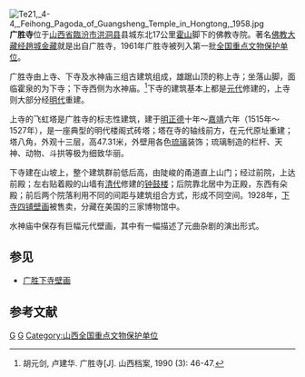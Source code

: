 {{文物保护单位
| 级别 = 全国
| 名称 = 广胜寺
| 图片 = 广胜寺 03.JPG
| 编号 = 1-96
| 分类 = 古建筑及历史纪念建筑物
| 时代 = [[元朝|元]]、[[明朝|明]]
| 所在 = [[山西省|山西省]][[洪洞县|洪洞县]]
| 登录 = 1961年
}}
[[File:Te21,_4-4,_Feihong_Pagoda_of_Guangsheng_Temple_in_Hongtong,_1958.jpg|thumb]]
'''广胜寺'''位于[[山西省|山西省]][[臨汾市|臨汾市]][[洪洞县|洪洞县]]县城东北17公里[[霍山_(山西)|霍山]]脚下的佛教寺院。著名[[佛教|佛教]][[大藏经|大藏经]][[趙城金藏|趙城金藏]]就是出自广胜寺，1961年广胜寺被列入第一批[[全国重点文物保护单位|全国重点文物保护单位]]。

广胜寺由上寺、下寺及水神庙三组古建筑组成，雄踞山顶的称上寺；坐落山脚，面临霍泉的为下寺；下寺西侧为水神庙。<ref>胡元剑, 卢建华. 广胜寺[J]. 山西档案, 1990 (3): 46-47.</ref>下寺的建筑基本上都是[[元代|元代]]修建的，上寺则大部分经[[明代|明代]]重建。

上寺的飞虹塔是广胜寺的标志性建筑，建于[[明|明]][[正德_(明朝)|正德]]十年～[[嘉靖|嘉靖]]六年（1515年～1527年），是一座典型的明代楼阁式砖塔；塔在寺的轴线前方，在元代原址重建；塔八角，外观十三层，高47.31米，外壁用各色[[琉璃|琉璃]]装饰；琉璃制造的栏杆、天神、动物、斗拱等极为细致华丽。

下寺建在山坡上，整个建筑群前低后高，由陡峻的甬道直上山门；经过前院，上达前殿；左右贴着殿的山墙有[[清代|清代]]修建的[[钟鼓楼|钟鼓楼]]；后院靠北居中为正殿，东西有朵殿；前后两个院落利用不同的间距与建筑组合方式，形成不同空间。1928年，[[广胜下寺壁画|下寺四铺壁画]]被售卖，分藏在美国的三家博物馆中。

水神庙中保存有巨幅元代壁画，其中有一幅描述了元曲杂剧的演出形式。

==参见==
* [[广胜下寺壁画|广胜下寺壁画]]

==参考文献==
{{commonscat|Guangsheng Temple}}
{{reflist}}

{{山西全国重点文物保护单位}}

[[Category:临汾佛寺|G]]
[[Category:洪洞建筑|G]]
[[Category:山西全国重点文物保护单位|Category:山西全国重点文物保护单位]]